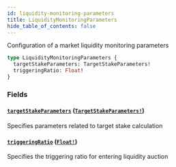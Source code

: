 ```yaml
---
id: liquidity-monitoring-parameters
title: LiquidityMonitoringParameters
hide_table_of_contents: false
---
```



Configuration of a market liquidity monitoring parameters

```graphql
type LiquidityMonitoringParameters {
  targetStakeParameters: TargetStakeParameters!
  triggeringRatio: Float!
}
```


### Fields

#### [`targetStakeParameters`](#) ([`TargetStakeParameters!`](/docs/mainnet/graphql/objects/target-stake-parameters))

Specifies parameters related to target stake calculation


#### [`triggeringRatio`](#) ([`Float!`](/docs/mainnet/graphql/scalars/float))

Specifies the triggering ratio for entering liquidity auction




